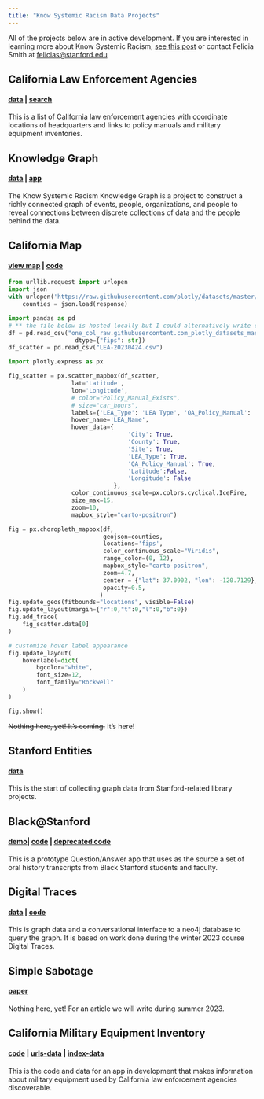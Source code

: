 ```yaml
---
title: "Know Systemic Racism Data Projects"
--- 
```


All of the projects below are in active development. If you are interested in learning more about Know Systemic Racism, [see this post](https://library.stanford.edu/blogs/stanford-libraries-blog/2021/08/introducing-know-systemic-racism-ksr-project) or contact Felicia Smith at [felicias@stanford.edu](felicias@stanford.edu)


## California Law Enforcement Agencies
#### [data](https://github.com/know-systemic-racism/ca-leas-data) | [search](https://know-systemic-racism.github.io/lea-search-bar)
This is a list of California law enforcement agencies with coordinate locations of headquarters and links to policy manuals and military equipment inventories.

## Knowledge Graph 
#### [data](https://github.com/know-systemic-racism/knowledge-graph-data) | [app](https://github.com/know-systemic-racism/knowledge-graph-query-app)
The Know Systemic Racism Knowledge Graph is a project to construct a richly connected graph of events, people, organizations, and people to reveal connections between discrete collections of data and the people behind the data. 

## California Map 
#### [view map](https://know-systemic-racism.github.io/ca-map-cnty-bndry) | [code](https://github.com/know-systemic-racism/ca-map-app)
``` python
from urllib.request import urlopen
import json
with urlopen('https://raw.githubusercontent.com/plotly/datasets/master/geojson-counties-fips.json') as response:
    counties = json.load(response)

import pandas as pd
# ** the file below is hosted locally but I could alternatively write code that removes all the non-CA fip codes from the DF 
df = pd.read_csv("one_col_raw.githubusercontent.com_plotly_datasets_master_fips-unemp-16.csv",  
                   dtype={"fips": str})
df_scatter = pd.read_csv("LEA-20230424.csv")

import plotly.express as px

fig_scatter = px.scatter_mapbox(df_scatter, 
                  lat='Latitude',
                  lon='Longitude',
                  # color="Policy_Manual_Exists", 
                  # size="car_hours",
                  labels={'LEA_Type': 'LEA Type', 'QA_Policy_Manual': 'Policy Manual Link'},  # replaces left hand name with right hand name in hover
                  hover_name='LEA_Name',
                  hover_data={
                                  'City': True, 
                                  'County': True, 
                                  'Site': True, 
                                  'LEA_Type': True, 
                                  'QA_Policy_Manual': True, 
                                  'Latitude':False,
                                  'Longitude': False
                              },
                  color_continuous_scale=px.colors.cyclical.IceFire, 
                  size_max=15, 
                  zoom=10,
                  mapbox_style="carto-positron")

fig = px.choropleth_mapbox(df, 
                           geojson=counties, 
                           locations='fips',
                           color_continuous_scale="Viridis",
                           range_color=(0, 12),
                           mapbox_style="carto-positron",
                           zoom=4.7, 
                           center = {"lat": 37.0902, "lon": -120.7129},
                           opacity=0.5,
                          )
fig.update_geos(fitbounds="locations", visible=False)
fig.update_layout(margin={"r":0,"t":0,"l":0,"b":0})
fig.add_trace(
    fig_scatter.data[0]
)

# customize hover label appearance
fig.update_layout(
    hoverlabel=dict(
        bgcolor="white",
        font_size=12,
        font_family="Rockwell"
    )
)

fig.show()
```
~~Nothing here, yet! It's coming.~~ It's here!

## Stanford Entities 
#### [data](https://github.com/know-systemic-racism/stanford-history-entities-data)
This is the start of collecting graph data from Stanford-related library projects.

## Black@Stanford 
#### [demo](https://huggingface.co/spaces/StanfordLibraries/KSR-OralHistory)| [code](https://github.com/know-systemic-racism/black-at-stanford-qa-app) | [deprecated code](https://github.com/know-systemic-racism/black-at-stanford-chat-app)
This is a prototype Question/Answer app that uses as the source a set of oral history transcripts from Black Stanford students and faculty.

## Digital Traces 
#### [data](https://github.com/know-systemic-racism/digital-traces-2023-data) | [code](https://github.com/know-systemic-racism/digital-traces-app)
This is graph data and a conversational interface to a neo4j database to query the graph. It is based on work done during the winter 2023 course Digital Traces.

## Simple Sabotage 
#### [paper](https://github.com/know-systemic-racism/simple-sabotage)
Nothing here, yet! For an article we will write during summer 2023.

## California Military Equipment Inventory 
#### [code](https://github.com/know-systemic-racism/ca-mei-app) | [urls-data](https://github.com/know-systemic-racism/ca-mei-urls-data) | [index-data](https://github.com/know-systemic-racism/ca-mei-index-data)
This is the code and data for an app in development that makes information about military equipment used by California law enforcement agencies discoverable.

